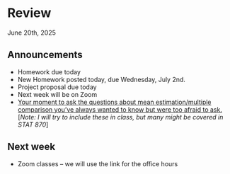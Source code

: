 # Review    
June 20th, 2025  

## Announcements 

- Homework due today  
- New Homework posted today, due Wednesday, July 2nd.   
- Project proposal due today  
- Next week will be on Zoom  
- [Your moment to ask the questions about mean estimation/multiple comparison you've always wanted to know but were too afraid to ask.](https://docs.google.com/forms/d/e/1FAIpQLScxVkuFFT4aB_LEpI_yl-SYSubvgqWJlN2fYkFHN3SUP8sOnQ/viewform?usp=dialog) [*Note: I will try to include these in class, but many might be covered in STAT 870*]

## Next week  

- Zoom classes -- we will use the link for the office hours 

